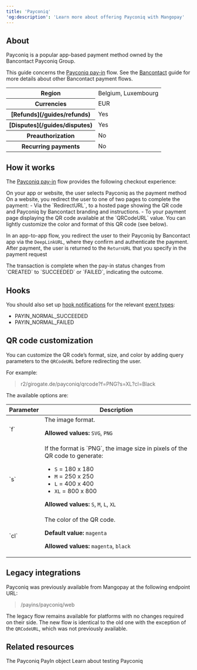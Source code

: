 ```yaml
---
title: 'Payconiq'  
'og:description': 'Learn more about offering Payconiq with Mangopay'  
---
```


## About

Payconiq is a popular app-based payment method owned by the Bancontact Payconiq Group. 

This guide concerns the <a href="/api-reference/payconiq/payconiq-payin-object">Payconiq pay-in</a> flow. See the <a href="/guides/payment-methods/bancontact">Bancontact</a> guide for more details about other Bancontact payment flows.

<table>
    <tbody>
        <tr>
            <th class="header">Region</th>
            <td class="table-content">
                Belgium, Luxembourg
            </td>
            </tr>
        <tr>
            <th class="header">Currencies</th>
            <td class="table-content">
                EUR
            </td>
            </tr>
        <tr>
            <th class="header">[Refunds](/guides/refunds)</th>
            <td class="table-content">
                Yes
            </td>
            </tr>
        <tr>
            <th class="header">[Disputes](/guides/disputes)</th>
            <td class="table-content">
                Yes
            </td>
            </tr>
        <tr>
            <th class="header">Preauthorization</th>
            <td class="table-content">
                No
            </td>
            </tr>
        <tr>
            <th class="header">Recurring&nbsp;payments</th>
            <td class="table-content">
                No
            </td>
            </tr>
    </tbody>
</table>

## How it works
The <a href="/api-reference/payconiq/payconiq-payin-object">Payconiq pay-in</a> flow provides the following checkout experience:

<Steps>
<Step title="User chooses payment method">
On your app or website, the user selects Payconiq as the payment method
</Step>
<Step title="Redirection">
On a website, you redirect the user to one of two pages to complete the payment:
- Via the `RedirectURL`, to a hosted page showing the QR code and Payconiq by Bancontact branding and instructions.
- To your payment page displaying the QR code available at the `QRCodeURL` value. You can lightly customize the color and format of this QR code (see below).

In an app-to-app flow, you redirect the user to their Payconiq by Bancontact app via the `DeepLinkURL`, where they confirm and authenticate the payment.
</Step>
<Step title="Return">
After payment, the user is returned to the `ReturnURL` that you specify in the payment request

</Step>
<Step title="Outcome">
The transaction is complete when the pay-in status changes from `CREATED` to `SUCCEEDED` or `FAILED`, indicating the outcome. 
</Step>
</Steps>

## Hooks

You should also set up <a href="/webhooks">hook notifications</a> for the relevant <a href="/webhooks/event-types">event types</a>:

- PAYIN_NORMAL_SUCCEEDED  
- PAYIN_NORMAL_FAILED  

## QR code customization
You can customize the QR code’s format, size, and color by adding query parameters to the `QRCodeURL` before redirecting the user.

For example: 
> r2/girogate.de/payconiq/qrcode?f=PNG?s=XL?cl=Black

The available options are:

<table>
<thead>
<tr>
<th class="header">Parameter</th>
<th class="header">Description</th>
</tr>
</thead>
<tbody>
<tr>
<td class="table-content">
`f`
</td>
<td class="table-content">
The image format.

**Allowed values:** `SVG`, `PNG`
</td>
</tr>
<tr>
<td class="table-content">
`s`
</td>
<td class="table-content">
If the format is `PNG`, the image size in pixels of the QR code to generate:

- `S` = 180 x 180
- `M` = 250 x 250
- `L` = 400 x 400
- `XL` = 800 x 800

**Allowed values:** `S`, `M`, `L`, `XL`
</td>
</tr>
<tr>
<td class="table-content">
`cl`
</td>
<td class="table-content">
The color of the QR code.

**Default value:** `magenta`

**Allowed values:** `magenta`, `black`
</td>
</tr>
</tbody>
</table>

## Legacy integrations
Payconiq was previously available from Mangopay at the following endpoint URL: 
> /payins/payconiq/web

The legacy flow remains available for platforms with no changes required on their side. The new flow is identical to the old one with the exception of the `QRCodeURL`, which was not previously available. 

## Related resources

<CardGroup col={2}>
  <Card
    title="Endpoint"
    href="/api-reference/payconiq/payconiq-payin-object"
  >
    The Payconiq PayIn object
  </Card>
  <Card
    title="Testing"
    href="/testing/payment-methods"
  >
    Learn about testing Payconiq
  </Card>
</CardGroup>